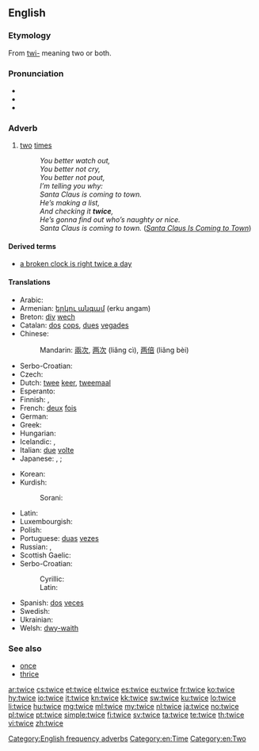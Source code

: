 ==English==

===Etymology===
From [[twi-]] meaning two or both.

===Pronunciation===
* {{IPA|/twaɪs/|lang=en}}
* {{audio|en-us-twice.ogg|Audio (US)}}
* {{rhymes|aɪs}}

===Adverb===
{{en-adv|-}}

# [[two]] [[time]]s
#: ''You better watch out,<br>You better not cry,<br>You better not pout,<br>I’m telling you why:<br>Santa Claus is coming to town.<br>He’s making a list,<br>And checking it '''twice''',<br>He’s gonna find out who’s naughty or nice.<br>Santa Claus is coming to town.'' (''[[w:en:Santa Claus Is Coming to Town|Santa Claus Is Coming to Town]]'')

====Derived terms====
* [[a broken clock is right twice a day]]

====Translations====
{{rfc-tsort|duplicate language: Serbo-Croatian}}
{{trans-top|two times}}
* Arabic: {{t-|ar|مرتين|tr=maratáyn}}
* Armenian: [[երկու անգամ]] (erku angam)
* Breton: [[div]] [[wech]]
* Catalan: [[dos]] [[cops]], [[dues]] [[vegades]]
* Chinese:
*: Mandarin: [[兩]][[次]], [[两]][[次]] (liǎng cì), [[两]][[倍]] (liǎng bèi)
* Serbo-Croatian: {{t|sh|dvaput}}
* Czech: {{t+|cs|dvakrát}}
* Dutch: [[twee]] [[keer]], [[tweemaal]]
* Esperanto: {{t-|eo|dufoje|xs=Esperanto}}
* Finnish: {{t+|fi|kaksi kertaa}}, {{t+|fi|kahdesti}}
* French: [[deux]] [[fois]]
* German: {{t+|de|zweimal}}
* Greek: {{t+|el|δις|tr=dhis}}
* Hungarian: {{t+|hu|kétszer}}
* Icelandic: {{t+|is|tvisvar}}, {{t-|is|tvívegis}}
* Italian: [[due]] [[volte]]
* Japanese: {{t+|ja|二度|tr=にど, nido}}, {{t-|ja|二回|tr=にかい, nikai}} {{qualifier|for frequency}}; {{t-|ja|二倍|tr=にばい, nibai}} {{qualifier|for scale ratio}}
{{trans-mid}}
* Korean: {{t-|ko|두번|tr=dubeon|sc=Hang}}
* Kurdish:
*: Sorani: {{ku-Arab|[[دووجار]]}}
* Latin: {{t+|la|bis}}
* Luxembourgish: {{t-|lb|zweemol}}
* Polish: {{t+|pl|dwukrotnie}}
* Portuguese: [[duas]] [[vez#Portuguese|vezes]]
* Russian: {{t+|ru|дважды|tr=dváždy}},  {{t-|ru|два раза|tr=dva ráza}}
* Scottish Gaelic: {{t-|gd|dà}} {{t-|gd|uair}}
* Serbo-Croatian:
*: Cyrillic: {{t-|sh|двапут|alt=два́пут|sc=Cyrl|xs=Serbo-Croatian}}
*: Latin: {{t-|sh|dvaput|alt=dváput|xs=Serbo-Croatian}}
* Spanish: [[dos]] [[vez#Spanish|veces]]
* Swedish: {{t+|sv|två}} {{t+|sv|gånger}}
* Ukrainian: {{t-|uk|двічі|tr=dvichi|sc=Cyrl}}
* Welsh: [[dwy-waith]]
{{trans-bottom}}

===See also===
* [[once]]
* [[thrice]]

[[Category:English frequency adverbs]]
[[Category:en:Time]]
[[Category:en:Two]]

[[ar:twice]]
[[cs:twice]]
[[et:twice]]
[[el:twice]]
[[es:twice]]
[[eu:twice]]
[[fr:twice]]
[[ko:twice]]
[[hy:twice]]
[[io:twice]]
[[it:twice]]
[[kn:twice]]
[[kk:twice]]
[[sw:twice]]
[[ku:twice]]
[[lo:twice]]
[[li:twice]]
[[hu:twice]]
[[mg:twice]]
[[ml:twice]]
[[my:twice]]
[[nl:twice]]
[[ja:twice]]
[[no:twice]]
[[pl:twice]]
[[pt:twice]]
[[simple:twice]]
[[fi:twice]]
[[sv:twice]]
[[ta:twice]]
[[te:twice]]
[[th:twice]]
[[vi:twice]]
[[zh:twice]]